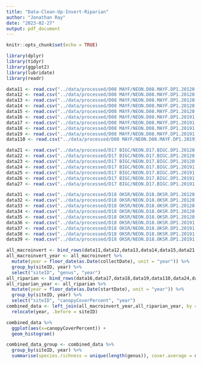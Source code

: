 ```yaml
---
title: "Data-Clean-Up-Invert-Riparian"
author: "Jonathan Ray"
date: "2023-02-27"
output: pdf_document
---
```


```r
knitr::opts_chunk$set(echo = TRUE)
```

```r
library(dplyr)
library(tidyr)
library(ggplot2)
library(lubridate)
library(readr)
```


```r
data11 <- read.csv("../data/processed/D08 MAYF/NEON.D08.MAYF.DP1.20120.001.inv_taxonomyProcessed.2017-07.expanded.20221122T184910Z.csv")
data12 <- read.csv("../data/processed/D08 MAYF/NEON.D08.MAYF.DP1.20120.001.inv_taxonomyProcessed.2018-07.expanded.20221128T184824Z.csv")
data13 <- read.csv("../data/processed/D08 MAYF/NEON.D08.MAYF.DP1.20120.001.inv_taxonomyProcessed.2019-07.expanded.20221128T173134Z.csv")
data14 <- read.csv("../data/processed/D08 MAYF/NEON.D08.MAYF.DP1.20120.001.inv_taxonomyProcessed.2020-07.expanded.20221128T212351Z.csv")
data15 <- read.csv("../data/processed/D08 MAYF/NEON.D08.MAYF.DP1.20120.001.inv_taxonomyProcessed.2021-07.expanded.20221129T232348Z.csv")
data16 <- read.csv("../data/processed/D08 MAYF/NEON.D08.MAYF.DP1.20191.001.rip_percentComposition.2017-08.basic.20230112T002045Z.csv")
data17 <- read.csv("../data/processed/D08 MAYF/NEON.D08.MAYF.DP1.20191.001.rip_percentComposition.2018-08.basic.20230112T002023Z.csv")
data18 <- read.csv("../data/processed/D08 MAYF/NEON.D08.MAYF.DP1.20191.001.rip_percentComposition.2019-08.basic.20230112T001825Z.csv")
data19 <- read.csv("../data/processed/D08 MAYF/NEON.D08.MAYF.DP1.20191.001.rip_percentComposition.2021-08.basic.20230112T002158Z.csv")
data110 <- read.csv("../data/processed/D08 MAYF/NEON.D08.MAYF.DP1.20191.001.rip_percentComposition.2022-08.basic.20230112T002125Z.csv")

```

```r
data21 <- read.csv("../data/processed/D17 BIGC/NEON.D17.BIGC.DP1.20120.001.inv_taxonomyProcessed.2018-07.expanded.20221128T191616Z.csv")
data22 <- read.csv("../data/processed/D17 BIGC/NEON.D17.BIGC.DP1.20120.001.inv_taxonomyProcessed.2019-07.expanded.20221128T162452Z 2.csv")
data23 <- read.csv("../data/processed/D17 BIGC/NEON.D17.BIGC.DP1.20120.001.inv_taxonomyProcessed.2021-07.expanded.20221129T222632Z.csv")
data24 <- read.csv("../data/processed/D17 BIGC/NEON.D17.BIGC.DP1.20191.001.rip_percentComposition.2018-07.basic.20230112T002002Z.csv")
data25 <- read.csv("../data/processed/D17 BIGC/NEON.D17.BIGC.DP1.20191.001.rip_percentComposition.2019-07.basic.20230112T002213Z.csv")
data26 <- read.csv("../data/processed/D17 BIGC/NEON.D17.BIGC.DP1.20191.001.rip_percentComposition.2021-08.basic.20230112T001807Z.csv")
data27 <- read.csv("../data/processed/D17 BIGC/NEON.D17.BIGC.DP1.20191.001.rip_percentComposition.2021-08.basic.20230112T001807Z.csv")
```

```r
data31 <- read.csv("../data/processed/D18 OKSR/NEON.D18.OKSR.DP1.20120.001.inv_taxonomyProcessed.2017-07.expanded.20221122T171622Z.csv")
data32 <- read.csv("../data/processed/D18 OKSR/NEON.D18.OKSR.DP1.20120.001.inv_taxonomyProcessed.2018-07.expanded.20221128T182544Z.csv")
data33 <- read.csv("../data/processed/D18 OKSR/NEON.D18.OKSR.DP1.20120.001.inv_taxonomyProcessed.2019-07.expanded.20221128T174721Z.csv")
data34 <- read.csv("../data/processed/D18 OKSR/NEON.D18.OKSR.DP1.20120.001.inv_taxonomyProcessed.2020-07.expanded.20221128T220306Z.csv")
data35 <- read.csv("../data/processed/D18 OKSR/NEON.D18.OKSR.DP1.20120.001.inv_taxonomyProcessed.2021-07.expanded.20221129T222833Z.csv")
data36 <- read.csv("../data/processed/D18 OKSR/NEON.D18.OKSR.DP1.20191.001.rip_percentComposition.2017-07.basic.20230112T002307Z.csv")
data37 <- read.csv("../data/processed/D18 OKSR/NEON.D18.OKSR.DP1.20191.001.rip_percentComposition.2019-07.basic.20230112T001757Z.csv")
data38 <- read.csv("../data/processed/D18 OKSR/NEON.D18.OKSR.DP1.20191.001.rip_percentComposition.2021-07.basic.20230112T002024Z.csv")
data39 <- read.csv("../data/processed/D18 OKSR/NEON.D18.OKSR.DP1.20191.001.rip_percentComposition.2022-07.basic.20230112T001943Z.csv")

```

```r
all_macroinvert <- bind_rows(data11,data12,data13,data14,data15,data21,data22,data23,data31,data32,data33,data34,data35)
all_macroinvert_year <- all_macroinvert %>% 
  mutate(year = floor_date(as.Date(collectDate), unit = "year")) %>% 
  group_by(siteID, year) %>% 
  select("siteID", "genus", "year")
all_riparian <- bind_rows(data16,data17,data18,data19,data110,data24,data25,data26,data27,data36,data37,data38,data39)
all_riparian_year <- all_riparian %>% 
  mutate(year = floor_date(as.Date(startDate), unit = "year")) %>% 
  group_by(siteID, year) %>% 
  select("siteID", "canopyCoverPercent", "year")
combined_data <- left_join(all_macroinvert_year,all_riparian_year, by = c("siteID","year")) %>% 
  relocate(year, .before = siteID)

```

```r
combined_data %>% 
  ggplot(aes(x=canopyCoverPercent)) +
  geom_histogram()

```

```r
combined_data_group <- combined_data %>% 
  group_by(siteID, year) %>% 
  summarise(species.richness = unique(length(genus)), cover.average = mean(canopyCoverPercent))

```

```r

```

```r

```

```r

```